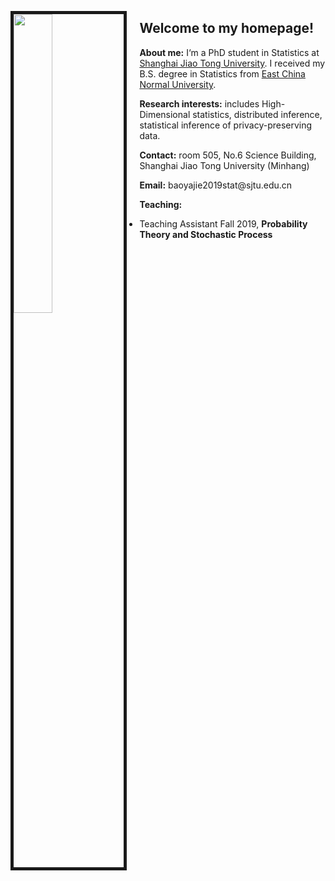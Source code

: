 


<img src="./figs/gulangyu.jpeg" style="width:35%; border:5px solid; margin-right: 20px" align="left">

Welcome to my homepage!
---

__About me:__ I‘m a PhD student in Statistics at [Shanghai Jiao Tong University](http://www.math.sjtu.edu.cn/). I received my B.S. degree in Statistics from [East China Normal University](http://stat.ecnu.edu.cn). 

__Research interests:__ includes High-Dimensional statistics, distributed inference, statistical inference of privacy-preserving data.

__Contact:__ room 505, No.6 Science Building, Shanghai Jiao Tong University (Minhang)

__Email:__ baoyajie2019stat@sjtu.edu.cn

__Teaching:__ 

- Teaching Assistant Fall 2019, **Probability Theory and Stochastic Process**

